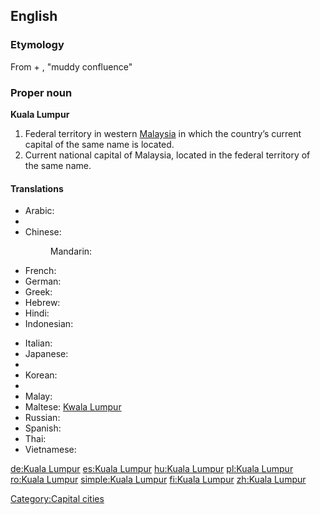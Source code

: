 {{wikipedia}}
==English==
===Etymology===
From {{etyl|ms}} {{term|kuala||[[confluence]]}} + {{term|lumpur||[[mud]]}}, "muddy confluence"

===Proper noun===
'''Kuala Lumpur'''

# Federal territory in western [[Malaysia]] in which the country’s current capital of the same name is located.
# Current national capital of Malaysia, located in the federal territory of the same name.

====Translations====
{{trans-top|capital of Malaysia}}
* Arabic: {{t|ar|كوالا لمبور|m|tr=kwaala lumbuur|sc=Arab}}
* {{trreq|Burmese}}
* Chinese:
*: Mandarin: {{t|zh|吉隆坡|tr=Jílóngpō|sc=Hani}}
* French: {{t|fr|Kuala Lumpur|m}}
* German: {{t|de|Kuala Lumpur|n}}
* Greek: {{t|el|Κουάλα Λουμπούρ|tr=Kouála Loumpoúr|sc=Grek}}
* Hebrew: {{t|he|קואלה לומפור|sc=Hebr}}
* Hindi: {{t|hi|कुआला लमपुर|tr=ku'ālā lamapur|sc=Deva}}
* Indonesian: {{t-|id|Kuala Lumpur|xs=Indonesian}}
{{trans-mid}}
* Italian:{{t|it|Kuala Lumpur|f}}
* Japanese: {{t|ja|クアラルンプール|tr=Kuararunpūru|sc=Jpan}}
* {{trreq|Khmer}}
* Korean: {{t+|ko|쿠알라룸푸르|tr=Kuallarumpureu|sc=Kore}}
* {{trreq|Lao}}
* Malay: {{t|ms|Kuala Lumpur}}
* Maltese: [[Kwala Lumpur]]
* Russian: {{t|ru|Куала-Лумпур|m|tr=Kuala-Lúmpur|sc=Cyrl}}
* Spanish: {{t|es|Kuala Lumpur|m}}
* Thai: {{t-|th|กัวลาลัมเปอร์|tr=kualalampoe}}
* Vietnamese: {{t-|vi|Kuala Lumpur|xs=Vietnamese}}
{{trans-bottom}}

[[Category:Capital cities]]

[[de:Kuala Lumpur]]
[[es:Kuala Lumpur]]
[[hu:Kuala Lumpur]]
[[pl:Kuala Lumpur]]
[[ro:Kuala Lumpur]]
[[simple:Kuala Lumpur]]
[[fi:Kuala Lumpur]]
[[zh:Kuala Lumpur]]